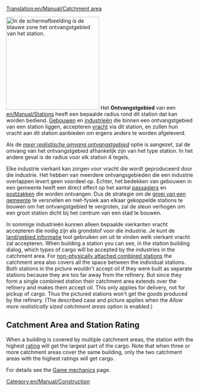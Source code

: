 [[Translation:en/Manual/Catchment area]]
{{nl/Vertaling|en/Manual/Catchment area|40}}


[[File:en/Manual/Catchmentarea.png|thumb|right|250px|In de schermafbeelding is de blauwe zone het ontvangstgebied van het station.]]
Het '''Ontvangstgebied''' van een [[en/Manual/Stations]] heeft een bepaalde radius rond dit station dat kan worden bediend. [[nl/Manual/Gemeente#gebouwen|Gebouwen]] en [[nl/Manual/Industrie|industrieën]] die binnen een ontvangstgebied van een station liggen, accepteren [[en/Manual/Cargo|vracht]] via dit station, en zullen hun vracht aan dit station aanbieden om ergens anders te worden afgeleverd.

Als de ''[[en/Archive/Manual/Settings/Advanced Settings/Stations#allow-more-realistically-sized-catchment-areas|meer realistische omvang ontvangstgebied]]'' optie is aangezet, zal de omvang van het ontvangstgebied afhankelijk zijn van het type station. In het andere geval is de radius voor elk station 4 tegels.

Elke industrie vierkant kan zorgen voor vracht die wordt geproduceerd door die industrie. Het hebben van meerdere ontvangsgebieden die een industrie overlappen levert geen voordeel op. Echter, het bedekken van gebouwen in een gemeente heeft een direct effect op het aantal [[en/Manual/Base Set/Cargos/Passengers|passagiers]] en [[en/Manual/Base Set/Cargos/Mail|postzakken]] die worden ontvangen. Dus de strategie om de [[nl/Manual/Gemeente#de-groei-van-een-gemeente|groei van een gemeente]] te versnellen en niet-fysiek aan elkaar gekoppelde stations te bouwen om het ontvangstgebied te vergroten, zal de steun verhogen om een groot station dicht bij het centrum van een stad te bouwen.

In sommige industrieën kunnen alleen bepaalde vierkanten vracht accepteren die nodig zijn als grondstof voor die industrie. Je kunt de [[en/Manual/Land area information|land/gebied informatie]] tool gebruiken om uit te vinden welk vierkant vracht zal accepteren. When building a station you can see, in the station building dialog, which types of cargo will be accepted by the industries in the catchment area. For [[en/Manual/Stations#building-non-physically-attached-stations|non-physically attached combined stations]] the catchment area also covers all the space between the individual stations. Both stations in the picture wouldn't accept oil if they were built as separate stations because they are too far away from the refinery. But since they form a single combined station their catchment area extends over the refinery and makes them accept oil. This only applies for delivery, not for pickup of cargo. Thus the pictured stations won't get the goods produced by the refinery. (The described case and picture applies when the ''Allow more realistically sized catchment areas'' option is enabled.)

== Catchment Area and Station Rating ==
When a building is covered by multiple catchment areas, the station with the highest [[en/Manual/Game Mechanics/Main Page#station-rating|rating]] will get the largest part of the cargo. Note that when three or more catchment areas cover the same building, only the two catchment areas with the highest ratings will get cargo.

For details see the [[en/Manual/Game Mechanics/Main Page#cargo-delivery-to-stations|Game mechanics]] page.

[[Category:en/Manual/Construction]]